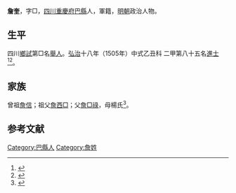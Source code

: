 {{明清人物信息框
| 姓名 = 詹奎 
| 原名 =
| 圖片名稱= 
| 圖片大小 =
| 圖片說明 = 
| 最高職務 =
| 國家 = 大明 
| 爵位 =
| 籍貫 = [[四川|四川]][[重慶府|重慶府]][[巴縣_(重慶)|巴縣]]
| 族裔 = 
| 字號 = 
| 諡號 =
| 出生日期 = 二月十三日
| 出生地點 =
| 逝世日期 = 卒年不詳 
| 逝世地點 =
| 墓葬 =
| 配偶 = 劉氏
| 親屬 = 曾祖[[詹信|詹信]]，祖[[詹西□|詹西□]]，父[[詹□祿|詹□祿]]，母楊氏
| 出身 =
* 弘治十八年乙丑科進士出身
| 經歷 =
| 著作 = 
}}
'''詹奎 '''{{BD|1478年||？年||}}，字□，[[四川|四川]][[重慶府|重慶府]][[巴縣_(重慶)|巴縣]]人，軍籍，[[明朝|明朝]]政治人物。

== 生平 ==
四川[[鄉試|鄉試]]第□名[[舉人|舉人]]。[[弘治|弘治]]十八年（1505年）中式乙丑科<!---會試第三十九名--->二甲第八十五名[[進士|進士]]<ref>{{Cite book|title=《皇明贡举考》卷五|last=（明）[[张朝瑞|张朝瑞]]|first=|publisher=《续修四库全书》史部第828册|year=|isbn=|location=|pages=}}</ref><ref>{{Cite book|title=贡举志五种 上|last=鲁小俊、江俊伟著|first=|publisher=[[武汉大学出版社|武汉大学出版社]]|year=2009|isbn=978-7-307-07043-1|location=|pages=}}</ref>。

== 家族 ==
曾祖[[詹信|詹信]]；祖父[[詹西□|詹西□]]；父[[詹□祿|詹□祿]]，母楊氏<ref>{{Cite book|title=天一阁藏明代科举录选刊 登科录 点校本|last=龚延明主编|first=|publisher=[[宁波出版社|宁波出版社]]|year=2016|isbn=978-7-5526-2320-8|location=宁波|pages=|quote=《天一閣藏明代科舉錄選刊 登科錄》之《弘治十八年進士登科錄》}}</ref>。

==参考文献==
{{reflist}}

{{弘治十八年乙丑科殿試金榜}}
{{Authority control}}
{{DEFAULTSORT:Z}}
[[Category:巴縣人|Category:巴縣人]]
[[Category:詹姓|Category:詹姓]]
{{明朝人物小作品}}
